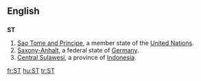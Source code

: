 {{also|st|-st|.st|S t}}
==English==
==={{abbreviation}}===
'''ST'''
#[[Sao Tome and Principe]], a member state of the [[United Nations]].
#[[Saxony-Anhalt]], a federal state of [[Germany]].
#[[Central Sulawesi]], a province of [[Indonesia]].

[[fr:ST]]
[[hu:ST]]
[[tr:ST]]